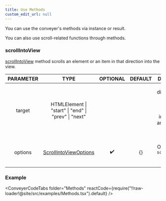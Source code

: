 ```yaml
---
title: Use Methods
custom_edit_url: null
---
```


You can use the conveyer's methods via instance or result.

You can also use scroll-related functions through methods.


### scrollIntoView
[scrollIntoView](/docs/api/Conveyer#scrollIntoView) method scrolls an element or an item in that direction into the view.

|PARAMETER|TYPE|OPTIONAL|DEFAULT|DESCRIPTION|
|:---:|:---:|:---:|:---:|:---:|
|target|HTMLElement \| "start" \| "end" \| "prev" \| "next"|||<p>direction of the element. &quot;start&quot; and &quot;end&quot; find inside. &quot;prev&quot; and &quot;next&quot; find outside. </p>|
|options|[ScrollIntoViewOptions](/docs/api/ScrollIntoViewOptions)|✔️|{}|<p>Options for the <code>scrollIntoView</code> method. </p>|




<ScrollIntoViewTarget />


### Example

<Methods />


<ConveyerCodeTabs folder="Methods" reactCode={require("!!raw-loader!@site/src/examples/Methods.tsx").default} />
